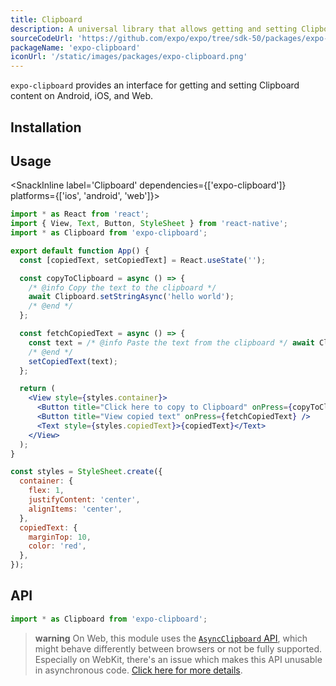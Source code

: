 ```yaml
---
title: Clipboard
description: A universal library that allows getting and setting Clipboard content.
sourceCodeUrl: 'https://github.com/expo/expo/tree/sdk-50/packages/expo-clipboard'
packageName: 'expo-clipboard'
iconUrl: '/static/images/packages/expo-clipboard.png'
---
```



`expo-clipboard` provides an interface for getting and setting Clipboard content on Android, iOS, and Web.

<PlatformsSection android emulator ios simulator web />

## Installation

<APIInstallSection />

## Usage

<SnackInline label='Clipboard' dependencies={['expo-clipboard']} platforms={['ios', 'android', 'web']}>

```jsx
import * as React from 'react';
import { View, Text, Button, StyleSheet } from 'react-native';
import * as Clipboard from 'expo-clipboard';

export default function App() {
  const [copiedText, setCopiedText] = React.useState('');

  const copyToClipboard = async () => {
    /* @info Copy the text to the clipboard */
    await Clipboard.setStringAsync('hello world');
    /* @end */
  };

  const fetchCopiedText = async () => {
    const text = /* @info Paste the text from the clipboard */ await Clipboard.getStringAsync();
    /* @end */
    setCopiedText(text);
  };

  return (
    <View style={styles.container}>
      <Button title="Click here to copy to Clipboard" onPress={copyToClipboard} />
      <Button title="View copied text" onPress={fetchCopiedText} />
      <Text style={styles.copiedText}>{copiedText}</Text>
    </View>
  );
}

const styles = StyleSheet.create({
  container: {
    flex: 1,
    justifyContent: 'center',
    alignItems: 'center',
  },
  copiedText: {
    marginTop: 10,
    color: 'red',
  },
});
```

</SnackInline>

## API

```js
import * as Clipboard from 'expo-clipboard';
```

> **warning** On Web, this module uses the [`AsyncClipboard` API](https://developer.mozilla.org/en-US/docs/Web/API/Clipboard_API),
> which might behave differently between browsers or not be fully supported.
> Especially on WebKit, there's an issue which makes this API unusable in asynchronous code.
> [Click here for more details](https://bugs.webkit.org/show_bug.cgi?id=222262).

<APISection packageName="expo-clipboard" />
